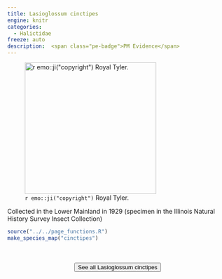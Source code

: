 ```yaml
---
title: Lasioglossum cinctipes
engine: knitr
categories:
  - Halictidae
freeze: auto
description:  <span class="pe-badge">PM Evidence</span>
---
```

![`r emo::ji("copyright")` Royal Tyler.](https://inaturalist-open-data.s3.amazonaws.com/photos/60918516/large.jpg){height=300}

Collected in the Lower Mainland in 1929 (specimen in the Illinois Natural History Survey Insect Collection)



```r
source("../../page_functions.R")
make_species_map("cinctipes")
```
<br><br>
<center>


<a href="https://inaturalist.ca/observations?place_id=any&quality_grade=research&subview=map&taxon_id=199106"><button type="button" class="btn btn-secondary">See all Lasioglossum cinctipes <i class="fa-solid fa-arrow-up-right-from-square"></i> </button></a>
</center>
